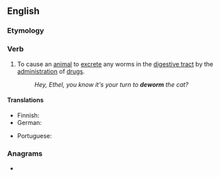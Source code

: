 ==English==

===Etymology===
{{prefix|en|de|worm}}

===Verb===
{{en-verb}}

# To cause an [[animal]] to [[excrete]] any worms in the [[digestive tract]] by the [[administration]] of [[drugs]].
#: ''Hey, Ethel, you know it's your turn to '''deworm''' the cat?''

====Translations====
{{trans-top|to cause to excrete worms}}
* Finnish: {{t|fi|madottaa}}
* German: {{t|de|entwurmen}}
{{trans-mid}}
* Portuguese: {{t|pt|desparasitar}}
{{trans-bottom}}

===Anagrams===
* {{anagrams|en|wormed}}